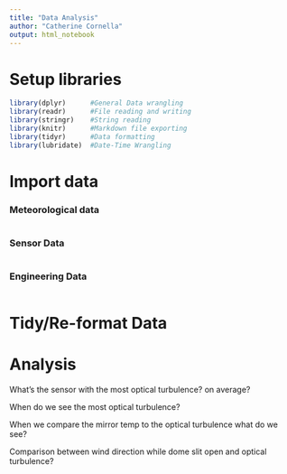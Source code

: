 ```yaml
---
title: "Data Analysis"
author: "Catherine Cornella"
output: html_notebook
---
```


# Setup libraries
```r
library(dplyr)      #General Data wrangling
library(readr)      #File reading and writing
library(stringr)    #String reading
library(knitr)      #Markdown file exporting
library(tidyr)      #Data formatting
library(lubridate)  #Date-Time Wrangling
```

# Import data

### Meteorological data

```r

```

### Sensor Data

```r

```

### Engineering Data

```r

```

# Tidy/Re-format Data


# Analysis

What's the sensor with the most optical turbulence? on average? 

When do we see the most optical turbulence? 

When we compare the mirror temp to the optical turbulence what do we see?

Comparison between wind direction while dome slit open and optical turbulence?
